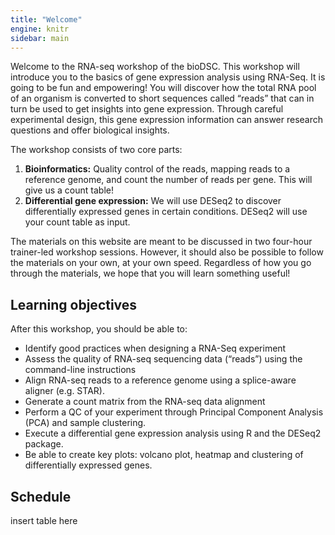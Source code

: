 ```yaml
---
title: "Welcome"
engine: knitr
sidebar: main
---
```


Welcome to the RNA-seq workshop of the bioDSC. This workshop will introduce you to the basics of gene expression analysis using RNA-Seq. It is going to be fun and empowering! You will discover how the total RNA pool of an organism is converted to short sequences called “reads” that can in turn be used to get insights into gene expression. Through careful experimental design, this gene expression information can answer research questions and offer biological insights.

The workshop consists of two core parts: 

1. **Bioinformatics:** Quality control of the reads, mapping reads to a reference genome, and count the number of reads per gene. This will give us a count table!
2. **Differential gene expression:** We will use DESeq2 to discover differentially expressed genes in certain conditions. DESeq2 will use your count table as input.

The materials on this website are meant to be discussed in two four-hour trainer-led workshop sessions. However, it should also be possible to follow the materials on your own, at your own speed. Regardless of how you go through the materials, we hope that you will learn something useful!

## Learning objectives

After this workshop, you should be able to:

- Identify good practices when designing a RNA-Seq experiment
- Assess the quality of RNA-seq sequencing data (“reads”) using the command-line instructions
- Align RNA-seq reads to a reference genome using a splice-aware aligner (e.g. STAR).
- Generate a count matrix from the RNA-seq data alignment
- Perform a QC of your experiment through Principal Component Analysis (PCA) and sample clustering.
- Execute a differential gene expression analysis using R and the DESeq2 package.
- Be able to create key plots: volcano plot, heatmap and clustering of differentially expressed genes.

## Schedule

insert table here